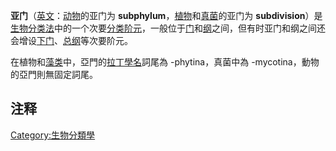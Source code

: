 {{Unreferenced |time=2010-02-12T14:51:29+00:00 }}
{{distinguish|亞們|亞捫}}
'''亚门'''（[[英文|英文]]：[[动物|动物]]的亚门为 '''subphylum'''，[[植物|植物]]和[[真菌|真菌]]的亚门为 '''subdivision'''{{NoteTag|在西方学界，用于动物的 subphylum 和用于植物、真菌的 subdivision 是两个不同的分类阶元，因等级大小相当，中文一并译为'''亚门'''。一些植物分类学家也会使用 subphylum，如[[單子葉植物|單子葉植物]]的分类阶元曾被定为 subphylum 而非 subdivision。}}）是[[生物分类法|生物分类法]]中的一个次要[[分类阶元|分类阶元]]，一般位于[[门_(生物)|门]]和[[纲_(生物)|纲]]之间，但有时亚门和纲之间还会增设[[下门|下门]]、[[总纲|总纲]]等次要阶元。

在植物和[[藻类|藻类]]中，亞門的[[學名|拉丁學名]]詞尾為 -phytina，真菌中為 -mycotina，動物的亞門則無固定詞尾。

== 注释 ==
{{NoteFoot}}

{{Taxonomic ranks}}
{{Taxonomy-stub}}

[[Category:生物分類學|Category:生物分類學]]